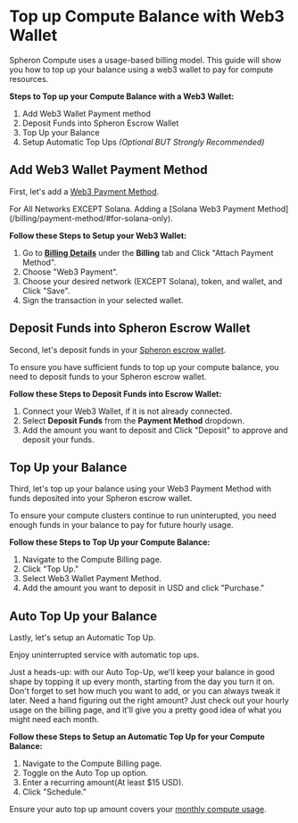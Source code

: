 
# Top up Compute Balance with Web3 Wallet

Spheron Compute uses a usage-based billing model. This guide will show you how to top up your balance using a web3 wallet to pay for compute resources.

**Steps to Top up your Compute Balance with a Web3 Wallet:**

1. Add Web3 Wallet Payment method
2. Deposit Funds into Spheron Escrow Wallet
3. Top Up your Balance
4. Setup Automatic Top Ups _(Optional BUT Strongly Recommended)_

## Add Web3 Wallet Payment Method

First, let's add a [Web3 Payment Method](/billing/payment-method/#connect-wallet).

<Callout type="info">
  For All Networks EXCEPT Solana. Adding a [Solana Web3 Payment
  Method](/billing/payment-method/#for-solana-only).
</Callout>

**Follow these Steps to Setup your Web3 Wallet:**

1. Go to **[Billing Details](https://app.spheron.network/#/compute/billing/plan)** under the **Billing** tab and Click "Attach Payment Method".
2. Choose "Web3 Payment".
3. Choose your desired network (EXCEPT Solana), token, and wallet, and Click "Save".
4. Sign the transaction in your selected wallet.

## Deposit Funds into Spheron Escrow Wallet

Second, let's deposit funds in your [Spheron escrow wallet](/billing/funds/).

To ensure you have sufficient funds to top up your compute balance, you need to deposit funds to your Spheron escrow wallet.

**Follow these Steps to Deposit Funds into Escrow Wallet:**

1. Connect your Web3 Wallet, if it is not already connected.
2. Select **Deposit Funds** from the **Payment Method** dropdown.
3. Add the amount you want to deposit and Click "Deposit" to approve and deposit your funds.

## Top Up your Balance

Third, let's top up your balance using your Web3 Payment Method with funds deposited into your Spheron escrow wallet.

To ensure your compute clusters continue to run uninterupted, you need enough funds in your balance to pay for future hourly usage.

**Follow these Steps to Top Up your Compute Balance:**

1. Navigate to the Compute Billing page.
2. Click "Top Up."
3. Select Web3 Wallet Payment Method.
4. Add the amount you want to deposit in USD and click "Purchase."

## Auto Top Up your Balance

Lastly, let's setup an Automatic Top Up.

Enjoy uninterrupted service with automatic top ups.

<Callout type="info">
  Just a heads-up: with our Auto Top-Up, we'll keep your balance in good shape
  by topping it up every month, starting from the day you turn it on. Don't
  forget to set how much you want to add, or you can always tweak it later. Need
  a hand figuring out the right amount? Just check out your hourly usage on the
  billing page, and it'll give you a pretty good idea of what you might need
  each month.
</Callout>

**Follow these Steps to Setup an Automatic Top Up for your Compute Balance:**

1. Navigate to the Compute Billing page.
2. Toggle on the Auto Top up option.
3. Enter a recurring amount(At least $15 USD).
4. Click "Schedule."

Ensure your auto top up amount covers your [monthly compute usage](/billing/compute/compute-usage/).

<Navigation name="Topup Compute Balance with Web3 Wallet" />
